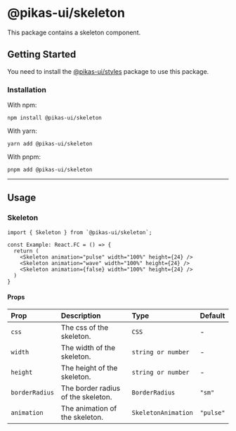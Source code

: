 

<NextSeo title="Skeleton" />

# @pikas-ui/skeleton

This package contains a skeleton component.

## Getting Started

You need to install the <a href={stylesLink}>@pikas-ui/styles</a> package to use this package.

### Installation

With npm:

```
npm install @pikas-ui/skeleton
```

With yarn:

```
yarn add @pikas-ui/skeleton
```

With pnpm:

```
pnpm add @pikas-ui/skeleton
```

---

## Usage

### Skeleton

<SkeletonExample />

```tsx
import { Skeleton } from `@pikas-ui/skeleton`;

const Example: React.FC = () => {
  return (
    <Skeleton animation="pulse" width="100%" height={24} />
    <Skeleton animation="wave" width="100%" height={24} />
    <Skeleton animation={false} width="100%" height={24} />
  )
}
```

#### Props

| Prop           | Description                        | Type                | Default   |
| :------------- | :--------------------------------- | :------------------ | :-------- |
| `css`          | The css of the skeleton.           | `CSS`               | -         |
| `width`        | The width of the skeleton.         | `string or number`  | -         |
| `height`       | The height of the skeleton.        | `string or number`  | -         |
| `borderRadius` | The border radius of the skeleton. | `BorderRadius`      | `"sm"`    |
| `animation`    | The animation of the skeleton.     | `SkeletonAnimation` | `"pulse"` |
